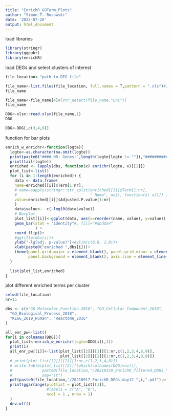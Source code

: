 ```yaml
---
title: "EnrichR_GOTerm_Plots"
author: "Simon T. Rosowski"
date: '2022-07-20'
output: html_document
---
```


load libraries
```r
library(stringr)
library(ggpubr)
library(enrichR)
```

load DEGs and select clusters of interest
```r
file_location<-"path to DEG file"

file_name<-list.files(file_location, full.names = T,pattern = ".xls")#[1]
file_name

file_name<-file_name[4]#[str_detect(file_name,"uni")]
file_name

DDG<-xlsx::read.xlsx(file_name,1)
DDG

DDG<-DDG[,c(3,4,6)]
```

function for bar plots
```r
enrich_w_enrichr<-function(logte){
  logte<-as.character(na.omit(logte))
  print(paste0("####_NR: Genes:",length(logte[logte != ""]),"##############"))
  print(tail(logte))
  enriched <- lapply(dbs, function(x) enrichr(logte, x)[[1]])
  plot_list<-list()
  for (i in 1:length(enriched)) {
    data <- data.frame(
    name=enriched[[i]]$Term[1:nr],
    # name=sapply(stringr::str_split(enriched[[i]]$Term[1:nr], 
    #                                " Homo", n=2), function(x) x[1]) ,  
    value=enriched[[i]]$Adjusted.P.value[1:nr]
    )
    data$value<-  c(-log10(data$value))
    # Barplot
    plot_list[[i]]<-ggplot(data, aes(x=reorder(name, value), y=value)) + 
    geom_bar(stat = "identity"#, fill="#abdda4"
             ) +
    coord_flip()+
    #ggtitle(dbs[i])+
    ylab("-lg(adj. p-value)")+#ylim(c(0.8, 1.0))+
    xlab(paste0("enriched ",dbs[i]))+
    theme(panel.grid.major = element_blank(), panel.grid.minor = element_blank(),
          panel.background = element_blank(), axis.line = element_line(colour = "black"))
  }
  
  list(plot_list,enriched)
}
```

plot different enriched terms per cluster
```r
setwd(file_location)
nr=15

dbs <- c(#"GO_Molecular_Function_2018", "GO_Cellular_Component_2018", 
  "GO_Biological_Process_2018",
  "KEGG_2019_Human", "Reactome_2016"
)

all_enr_pw<-list()
for(i in colnames(DDG)){
  plot_list<-enrich_w_enrichr(logte=DDG[i][,1])
  print(i)
  all_enr_pw[[i]]<-list(plot_list[[2]][[1]][1:nr,c(1,2,3,4,8,9)],
                        plot_list[[2]][[2]][1:nr,c(1,2,3,4,8,9)])
  # print(plot_list[[2]][[2]][1:nr,c(1,2,3,4,8)])
  # write.table(plot_list[[2]][[which(colnames(DDG)==i)]],
  #             paste0(file_location,"/20210319_EnrichR_filtered_DDGs_",i,".txt"),
  #             sep="\t")
  pdf(paste0(file_location,"/20210917_EnrichR_DEGs_day12_",i,".pdf"),width=30, height=8)
  print(ggarrange(plotlist = plot_list[[1]],  
                  #labels = c("A", "B"),
                  ncol = 1 , nrow = 1)
  )
  dev.off()
}
```

